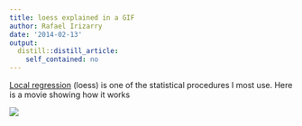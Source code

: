 ```yaml
---
title: loess explained in a GIF
author: Rafael Irizarry
date: '2014-02-13'
output:
  distill::distill_article:
    self_contained: no
---
```


[Local regression](http://en.wikipedia.org/wiki/Local_regression) (loess) is one of the statistical procedures I most use. Here is a movie showing how it works

![](https://raw.githubusercontent.com/simplystats/simplystats.github.io/master/_images/loess.gif)

